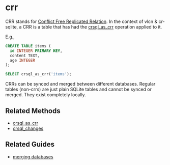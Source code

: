 # crr

CRR stands for [Conflict Free Replicated Relation](https://hal.inria.fr/hal-02983557/document). In the context of vlcn & cr-sqlite, a CRR is a table that has had the [crsql_as_crr](/docs/cr-sqlite/api-methods/crsql_as_crr) operation applied to it.

E.g.,
```sql
CREATE TABLE items (
  id INTEGER PRIMARY KEY,
  content TEXT,
  age INTEGER
);

SELECT crsql_as_crr('items');
```

CRRs can be synced and merged between different databases. Regular tables (non-crrs) are just plain SQLite tables and cannot be synced or merged. They exist completely locally.

## Related Methods

- [crsql_as_crr](/docs/cr-sqlite/api-methods/crsql_as_crr)
- [crsql_changes](/docs/cr-sqlite/api-methods/crsql_changes)

## Related Guides

- [merging databases](/docs/networking/whole-crr-sync)
